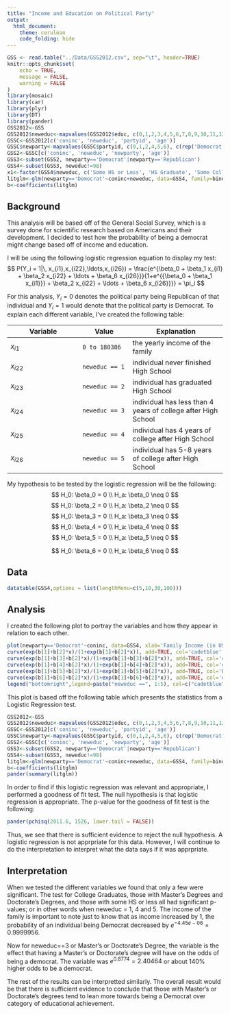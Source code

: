 ```yaml
---
title: "Income and Education on Political Party"
output: 
  html_document:
    theme: cerulean
    code_folding: hide
---
```


```r
GSS <- read.table("../Data/GSS2012.csv", sep="\t", header=TRUE)
knitr::opts_chunk$set(
	echo = TRUE,
	message = FALSE,
	warning = FALSE
)
library(mosaic)
library(car)
library(plyr)
library(DT)
library(pander)
GSS2012<-GSS
GSS2012$neweduc<-mapvalues(GSS2012$educ, c(0,1,2,3,4,5,6,7,8,9,10,11,12,13,14,15,16,17,18,19,20), c(rep('1', 12), '2', rep('3', 3), '4', rep('5', 4)))
GSSC<-GSS2012[c('coninc', 'neweduc', 'partyid', 'age')]
GSSC$newparty<-mapvalues(GSSC$partyid, c(0,1,2,4,5,6), c(rep('Democrat', 3), c(rep('Republican', 3))))
GSS2<-GSSC[c('coninc', 'neweduc', 'newparty', 'age')]
GSS3<-subset(GSS2, newparty=='Democrat'|newparty=='Republican')
GSS4<-subset(GSS3, neweduc!=98)
x1<-factor(GSS4$neweduc, c('Some HS or Less', 'HS Graduate', 'Some College', 'College Graduate',"Master's or Doctorate's Degree"))
litglm<-glm(newparty=='Democrat'~coninc+neweduc, data=GSS4, family=binomial)
b<-coefficients(litglm)
```
## Background
This analysis will be based off of the General Social Survey, which is a survey done for scientific research based on Americans and their development. I decided to test how the probability of being a democrat might change based off of income and education.


I will be using the following logistic regression equation to display my test:
$$
  P(Y_i = 1|\, x_{i1},x_{i22},\ldots,x_{i26}) = \frac{e^{\beta_0 + \beta_1 x_{i1} + \beta_2 x_{i22} + \ldots + \beta_6 x_{i26}}}{1+e^{{\beta_0 + \beta_1 x_{i1}}} + \beta_2 x_{i22} + \ldots + \beta_6 x_{i26}}}} = \pi_i
$$

For this analysis, $Y_i=0$ denotes the political party being Republican of that individual and $Y_i=1$ would denote that the political party is Democrat. To explain each different variable, I've created the following table:

| Variable | Value | Explanation |
|----------|-------|-------------|
| $x_{i1}$ | `0 to 180386` | the yearly income of the family |
| $x_{i22}$ | `neweduc == 1` | individual never finished High School |
| $x_{i23}$ | `neweduc == 2` | individual has graduated High School |
| $x_{i24}$ | `neweduc == 3` | individual has less than 4 years of college after High School |
| $x_{i25}$ | `neweduc == 4` | individual has 4 years of college after High School |
| $x_{i26}$ | `neweduc == 5` | individual has 5-8 years of college after High School |




My hypothesis to be tested by the logistic regression will be the following:
$$
  H_0: \beta_0 = 0 \\
  H_a: \beta_0 \neq 0
$$
$$
  H_0: \beta_2 = 0 \\
  H_a: \beta_2 \neq 0
$$
$$
  H_0: \beta_3 = 0 \\
  H_a: \beta_3 \neq 0
$$
$$
  H_0: \beta_4 = 0 \\
  H_a: \beta_4 \neq 0
$$
$$
  H_0: \beta_5 = 0 \\
  H_a: \beta_5 \neq 0
$$

$$
  H_0: \beta_6 = 0 \\
  H_a: \beta_6 \neq 0
$$

## Data

```r
datatable(GSS4,options = list(lengthMenu=c(5,10,30,100)))
```


## Analysis


I created the following plot to portray the variables and how they appear in relation to each other.

```r
plot(newparty=='Democrat'~coninc, data=GSS4, xlab='Family Income (in USD)', ylab='Probablility of Being a Democrat')
curve(exp(b[1]+b[2]*x)/(1+exp(b[1]+b[2]*x)), add=TRUE, col='cadetblue', lwd=2)
curve(exp(b[1]+b[3]+b[2]*x)/(1+exp(b[1]+b[3]+b[2]*x)), add=TRUE, col='chartreuse4', lwd=2)
curve(exp(b[1]+b[4]+b[2]*x)/(1+exp(b[1]+b[4]+b[2]*x)), add=TRUE, col='chocolate3', lwd=2)
curve(exp(b[1]+b[5]+b[2]*x)/(1+exp(b[1]+b[5]+b[2]*x)), add=TRUE, col='brown3', lwd=2)
curve(exp(b[1]+b[6]+b[2]*x)/(1+exp(b[1]+b[6]+b[2]*x)), add=TRUE, col='darkgoldenrod3', lwd=2)
legend("bottomright",legend=paste("neweduc ==", 1:5), col=c("cadetblue","chartreuse4","chocolate3","brown3","darkgoldenrod3"), lty=1)
```

This plot is based off the following table which presents the statistics from a Logistic Regression test.

```r
GSS2012<-GSS
GSS2012$neweduc<-mapvalues(GSS2012$educ, c(0,1,2,3,4,5,6,7,8,9,10,11,12,13,14,15,16,17,18,19,20), c(rep('1', 12), '2', rep('3', 3), '4', rep("5", 4)))
GSSC<-GSS2012[c('coninc', 'neweduc', 'partyid', 'age')]
GSSC$newparty<-mapvalues(GSSC$partyid, c(0,1,2,4,5,6), c(rep('Democrat', 3), c(rep('Republican', 3))))
GSS2<-GSSC[c('coninc', 'neweduc', 'newparty', 'age')]
GSS3<-subset(GSS2, newparty=='Democrat'|newparty=='Republican')
GSS4<-subset(GSS3, neweduc!=98)
litglm<-glm(newparty=='Democrat'~coninc+neweduc, data=GSS4, family=binomial)
b<-coefficients(litglm)
pander(summary(litglm))
```


</div>

In order to find if this logistic regression was relevant and appropriate, I performed a goodness of fit test. The null hypothesis is that logistic regression is appropriate. The p-value for the goodness of fit test is the following:

```r
pander(pchisq(2011.6, 1526, lower.tail = FALSE))
```

</div>

Thus, we see that there is sufficient evidence to reject the null hypothesis. A logistic regression is not apprpriate for this data. However, I will continue to do the interpretation to interpret what the data says if it was apprpriate.

## Interpretation
When we tested the different variables we found that only a few were significant. The test for College Graduates, those with Master's Degrees and Doctorate's Degrees, and those with some HS or less all had significant p-values; or in other words when neweduc = 1, 4 and 5. The income of the family is important to note just to know that as income increased by 1, the probability of an individual being Democrat decreased by $e^{-4.45e-06}=0.9999956$. 

Now for neweduc==3 or Master's or Doctorate's Degree, the variable is the effect that having a Master's or Doctorate's degree will have on the odds of being a democrat. The variable was $e^{0.8774}=2.40464$ or about 140% higher odds to be a democrat. 

The rest of the results can be interpretted similarly. The overall result would be that there is sufficient evidence to conclude that those with Master's or Doctorate's degrees tend to lean more towards being a Democrat over category of educational achievement.
